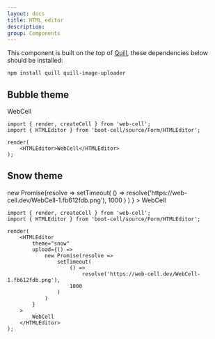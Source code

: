 ```yaml
---
layout: docs
title: HTML editor
description:
group: Components
---
```




This component is built on the top of [Quill][1], these dependencies below should be installed:

```Shell
npm install quill quill-image-uploader
```

## Bubble theme

<Example>
    <HTMLEditor>WebCell</HTMLEditor>
</Example>

```TSX
import { render, createCell } from 'web-cell';
import { HTMLEditor } from 'boot-cell/source/Form/HTMLEditor';

render(
    <HTMLEditor>WebCell</HTMLEditor>
);
```

## Snow theme

<Example>
    <HTMLEditor
        theme="snow"
        upload={() =>
            new Promise(resolve =>
                setTimeout(
                    () =>
                        resolve('https://web-cell.dev/WebCell-1.fb612fdb.png'),
                    1000
                )
            )
        }
    >
        WebCell
    </HTMLEditor>
</Example>

```TSX
import { render, createCell } from 'web-cell';
import { HTMLEditor } from 'boot-cell/source/Form/HTMLEditor';

render(
    <HTMLEditor
        theme="snow"
        upload={() =>
            new Promise(resolve =>
                setTimeout(
                    () =>
                        resolve('https://web-cell.dev/WebCell-1.fb612fdb.png'),
                    1000
                )
            )
        }
    >
        WebCell
    </HTMLEditor>
);
```

[1]: http://quilljs.com/
